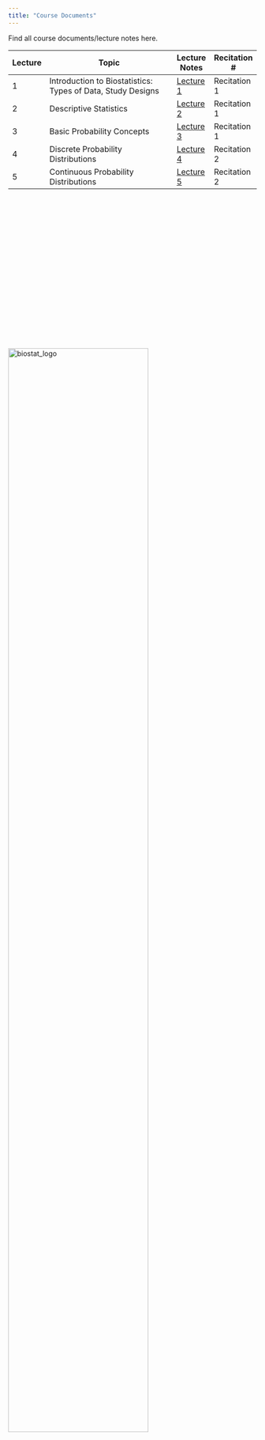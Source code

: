 ```yaml
---
title: "Course Documents"
---
```


Find all course documents/lecture notes here.

Lecture | Topic                                                     | Lecture Notes | Recitation # |
--------|-----------------------------------------------------------|---------------|--------------|
1       |Introduction to Biostatistics: Types of Data, Study Designs|[Lecture 1](/Attachments/Lectures/P8130.Lecture1.pdf) |Recitation 1|
2       |Descriptive Statistics                                     |[Lecture 2](/Attachments/Lectures/P8130.Lecture2.pdf) |Recitation 1|
3       |Basic Probability Concepts                                 |[Lecture 3](/Attachments/Lectures/P8130.Lecture3.pdf) |Recitation 1
4       |Discrete Probability Distributions                         |[Lecture 4](/Attachments/Lectures/P8130.Lecture4.pdf) |Recitation 2
5       |Continuous Probability Distributions                       |[Lecture 5](/Attachments/Lectures/P8130.Lecture5.pdf)  |Recitation 2|
<!--
5       |Methods of Inference for One-Sample Mean                   |[Lecture 5]()  |[PP5]()|[R]()/[SAS]()|
6       |Methods of Inference for Two-Sample Means                  |[Lecture 6]()  |[PP6]()|[R]()/[SAS]()|
7       |Methods of Inference for 3+ Sample Means                   |[Lecture 7]()  |[PP7]()|[R]()/[SAS]()|
8       |Methods of Inference for One-Proportion                    |[Lecture 8]()  |[PP8]()|[R]()/[SAS]()|
9       |Methods of Inference for Two-Proportions                   |[Lecture 9]()  |[PP9]()|[R]()/[SAS]()|
10      |Measures of Association for Categorical Data               |[Lecture 10]()|[PP10]()|[R]()/[SAS]()|
11      |Review 1                                                   |[Lecture 11]()|[PP11]()|[R]()/[SAS]()|
12      |Exam 1                                                     |-             |-       |-            |
13      |Correlations & simple linear regression (SLR)              |[Lecture 13]()|[PP13]()|[R]()/[SAS]()|
14      |Estimation and inference in SLR                            |[Lecture 14]()|[PP14]()|[R]()/[SAS]()|
15      |Multiple Linear Regression (MLR)                           |[Lecture 15]()|[PP15]()|[R]()/[SAS]()|
16      |ANOVA testing in MLR                                       |[Lecture 16]()|[PP16]()|[R]()/[SAS]()|
17      |Model diagnositics MLR                                     |[Lecture 17]()|[PP17]()|[R]()/[SAS]()|
18      |Model building & Validation in MLR                         |[Lecture 18]()|[PP18]()|[R]()/[SAS]()|
19      |NO CLASS                                                   |-             |        |             |
20      |‘Non-Linear’ Models: Regression Splines and Polynomials    |[Lecture 20]()|[PP20]()|[R]()/[SAS]()|
21      |Full-Rank and Less Than Full-Rank Models/Missing Data in LR|[Lecture 21]()|[PP21]()|[R]()/[SAS]()|
22      |Review 2                                                   |[Lecture 22]()|[PP22]()|[R]()/[SAS]()|
23      |Exam 2                                                     |-             |-       |-            |
24      |NO CLASS (Thanksgiving)                                    |-             |-       |-            |
25      |Intro to mixed effects models (1)                          |[Lecture 25]()|[PP25]()|[R]()/[SAS]()|
26      |Intro to mixed effects models(2)                           |[Lecture 26]()|[PP23]()|[R]()/[SAS]()|
27      |Intro to survival analysis (1)                             |[Lecture 27]()|[PP24]()|[R]()/[SAS]()|
28      |Intro to survival analysis(2)                              |[Lecture 28]()|[PP25]()|[R]()/[SAS]()|
-->

</br></br></br></br></br></br></br></br></br></br></br></br></br></br></br></br></br>
<br><img src="Attachments/biostat_logo.png" alt="biostat_logo" style="width:75%; border:0px solid"><br>
